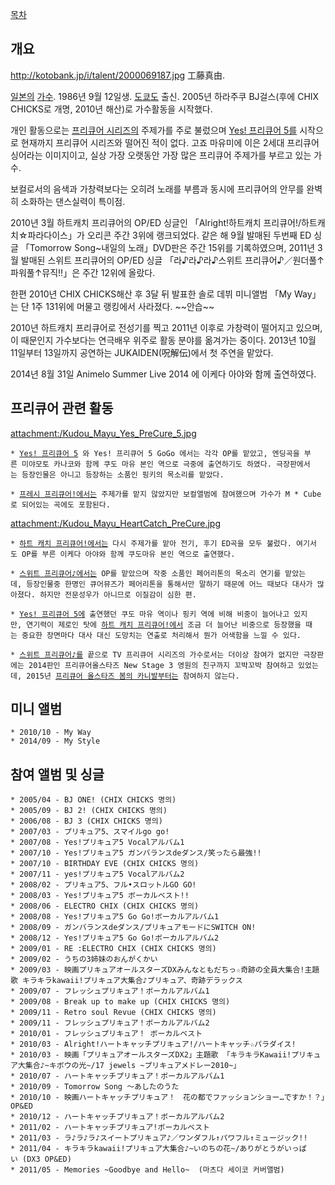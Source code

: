 [[목차]]
== 개요 ==
http://kotobank.jp/i/talent/2000069187.jpg
工藤真由.

[[일본]]의 [[가수]]. 1986년 9월 12일생. [[도쿄]][[도]] 출신.
2005년 하라주쿠 BJ걸스(후에 CHIX CHICKS로 개명, 2010년 해산)로 가수활동을 시작했다.

개인 활동으로는 [[프리큐어 시리즈]]의 주제가를 주로 불렀으며 [[Yes! 프리큐어 5]]를 시작으로 현재까지 프리큐어 시리즈와 떨어진 적이 없다. 고죠 마유미에 이은 2세대 프리큐어 싱어라는 이미지이고, 실상 가장 오랫동안 가장 많은 프리큐어 주제가를 부르고 있는 가수.

보컬로서의 음색과 가창력보다는 오히려 노래를 부름과 동시에 프리큐어의 안무를 완벽히 소화하는 댄스실력이 특이점.

2010년 3월 하트캐치 프리큐어의 OP/ED 싱글인 「Alright!하트캐치 프리큐어!/하트캐치☆파라다이스」가 오리콘 주간 3위에 랭크되었다. 같은 해 9월 발매된 두번째 ED 싱글 「Tomorrow Song~내일의 노래」DVD판은 주간 15위를 기록하였으며, 2011년 3월 발매된 스위트 프리큐어의 OP/ED 싱글 「라♪라♪라♪스위트 프리큐어♪／원더풀↑파워풀↑뮤직!!」은 주간 12위에 올랐다.

한편 2010년 CHIX CHICKS해산 후 3달 뒤 발표한 솔로 데뷔 미니앨범 「My Way」는 단 1주 131위에 머물고 랭킹에서 사라졌다. ~~안습~~

2010년 하트캐치 프리큐어로 전성기를 찍고 2011년 이후로 가창력이 떨어지고 있으며, 이 때문인지 가수보다는 연극배우 위주로 활동 분야를 옮겨가는 중이다. 2013년 10월 11일부터 13일까지 공연하는 JUKAIDEN(呪解伝)에서 첫 주연을 맡았다.

2014년 8월 31일 Animelo Summer Live 2014 에 이케다 아야와 함께 출연하였다.

== 프리큐어 관련 활동 ==
attachment:/Kudou_Mayu_Yes_PreCure_5.jpg

 * [[Yes! 프리큐어 5]] 와 Yes! 프리큐어 5 GoGo 에서는 각각 OP를 맡았고, 엔딩곡을 부른 미야모토 카나코와 함께 쿠도 마유 본인 역으로 극중에 출연하기도 하였다. 극장판에서는 등장인물은 아니고 등장하는 소품인 핑키의 목소리를 맡았다.

 * [[프레시 프리큐어!]]에서는 주제가를 맡지 않았지만 보컬앨범에 참여했으며 가수가 M * Cube로 되어있는 곡에도 포함된다.

attachment:/Kudou_Mayu_HeartCatch_PreCure.jpg

 * [[하트 캐치 프리큐어!]]에서는 다시 주제가를 맡아 전기, 후기 ED곡을 모두 불렀다. 여기서도 OP를 부른 이케다 아야와 함께 쿠도마유 본인 역으로 출연했다.

 * [[스위트 프리큐어♪]]에서는 OP를 맡았으며 작중 소품인 페어리톤의 목소리 연기를 맡았는데, 등장인물중 한명인 큐어뮤즈가 페어리톤을 통해서만 말하기 때문에 어느 때보다 대사가 많아졌다. 하지만 전문성우가 아니므로 이질감이 심한 편.

 * [[Yes! 프리큐어 5]]에 출연했던 쿠도 마유 역이나 핑키 역에 비해 비중이 늘어나고 있지만, 연기력이 제로인 탓에 [[하트 캐치 프리큐어!]]에서 조금 더 늘어난 비중으로 등장했을 때는 중요한 장면마다 대사 대신 도망치는 연출로 처리해서 뭔가 어색함을 느낄 수 있다.

 * [[스위트 프리큐어♪]]를 끝으로 TV 프리큐어 시리즈의 가수로서는 더이상 참여가 없지만 극장판에는 2014판인 프리큐어올스타즈 New Stage 3 영원의 친구까지 꼬박꼬박 참여하고 있었는데, 2015년 [[프리큐어 올스타즈 봄의 카니발]]부터는 참여하지 않는다.

== 미니 앨범 ==
 * 2010/10 - My Way
 * 2014/09 - My Style
== 참여 앨범 및 싱글 ==
 * 2005/04 - BJ ONE! (CHIX CHICKS 명의)
 * 2005/09 - BJ 2! (CHIX CHICKS 명의)
 * 2006/08 - BJ 3 (CHIX CHICKS 명의)
 * 2007/03 - プリキュア5、スマイルgo go!
 * 2007/08 - Yes!プリキュア5 Vocalアルバム1
 * 2007/10 - Yes!プリキュア5 ガンバランスdeダンス/笑ったら最強!!
 * 2007/10 - BIRTHDAY EVE (CHIX CHICKS 명의)
 * 2007/11 - yes!プリキュア5 Vocalアルバム2
 * 2008/02 - プリキュア5、フル•スロットルGO GO!
 * 2008/03 - Yes!プリキュア5 ボーカルベスト!!
 * 2008/06 - ELECTRO CHIX (CHIX CHICKS 명의)
 * 2008/08 - Yes!プリキュア5 Go Go!ボーカルアルバム1
 * 2008/09 - ガンバランスdeダンス/プリキュアモードにSWITCH ON!
 * 2008/12 - Yes!プリキュア5 Go Go!ボーカルアルバム2
 * 2009/01 - RE :ELECTRO CHIX (CHIX CHICKS 명의)
 * 2009/02 - うちの3姉妹のおんがくかい
 * 2009/03 - 映画プリキュアオールスターズDXみんなともだちっ☆奇跡の全員大集合!主題歌 キラキラkawaii!プリキュア大集合♪プリキュア、奇跡デラックス
 * 2009/07 - フレッシュプリキュア！ボーカルアルバム1
 * 2009/08 - Break up to make up (CHIX CHICKS 명의)
 * 2009/11 - Retro soul Revue (CHIX CHICKS 명의)
 * 2009/11 - フレッシュプリキュア！ボーカルアルバム2
 * 2010/01 - フレッシュプリキュア！ ボーカルベスト
 * 2010/03 - Alright!ハートキャッチプリキュア!/ハートキャッチ☆パラダイス!
 * 2010/03 - 映画「プリキュアオールスターズDX2」主題歌 「キラキラKawaii!プリキュア大集合♪~キボウの光~/17 jewels ~プリキュアメドレー2010~」
 * 2010/07 - ハートキャッチプリキュア！ボーカルアルバム1
 * 2010/09 - Tomorrow Song ～あしたのうた
 * 2010/10 - 映画ハートキャッチプリキュア！　花の都でファッションショー…ですか！？」OP&ED
 * 2010/12 - ハートキャッチプリキュア！ボーカルアルバム2
 * 2011/02 - ハートキャッチプリキュア!ボーカルベスト 
 * 2011/03 - ラ♪ラ♪ラ♪スイートプリキュア♪／ワンダフル↑パワフル↑ミュージック!!
 * 2011/04 - キラキラkawaii!プリキュア大集合♪~いのちの花~/ありがとうがいっぱい (DX3 OP&ED)
 * 2011/05 - Memories ~Goodbye and Hello~  (마츠다 세이코 커버앨범)
